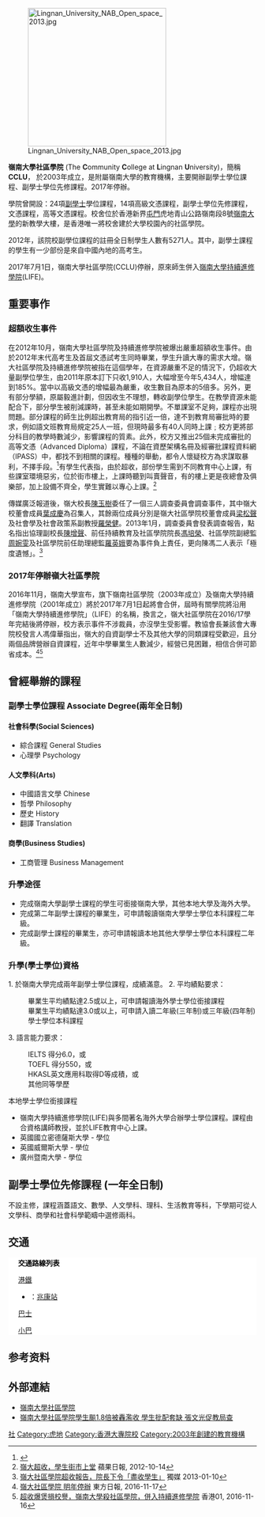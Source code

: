 {{Infobox School
| name = 嶺南大學社區學院 
| other_name = The Community College at Lingnan University(CCLU)
| image = [[File:LingnanCCLU_logo.svg|File:LingnanCCLU logo.svg]]
| established = 2003年
| closed = 2017年7月1日
| type = 自資專上學院
| district = {{Flagicon|Hong Kong}} [[香港|香港]]
| founder        = 
| president      = 
| principal      = [[吳凱文|吳凱文]]博士
| vice_principal = [[蕭秀燕|蕭秀燕]]
| assistaant_principal = [[陳秀蓮|陳秀蓮]]、[[彭志明|彭志明]]博士
| dean           = 
| college        = 
| house          = 
| address = 香港新界屯門虎地青山公路嶺南段8號
| students = 5300
| staff = 150
| tel = 
| fax = 
| mail = 
| website = https://cc.ln.edu.hk/tc/
}}
[[File:Lingnan_University_NAB_Open_space_2013.jpg|280px]]

'''嶺南大學社區學院''' (The '''C'''ommunity '''C'''ollege at '''L'''ingnan '''U'''niversity)，簡稱'''CCLU'''， 於2003年成立，是附屬嶺南大學的教育機構，主要開辦副學士學位課程、副學士學位先修課程。2017年停辦。

學院曾開設：24項[[副學士|副學士]]學位課程，14項高級文憑課程，副學士學位先修課程，文憑課程，高等文憑課程。校舍位於香港新界[[屯門|屯門]]虎地青山公路嶺南段8號[[嶺南大學_(香港)|嶺南大學]]的新教學大樓，是香港唯一將校舍建於大學校園內的社區學院。

2012年，該院校副學位課程的註冊全日制學生人數有5271人。其中，副學士課程的學生有一少部份是來自中國內地的高考生。

2017年7月1日，嶺南大學社區學院(CCLU)停辦，原來師生併入[[嶺南大學持續進修學院|嶺南大學持續進修學院]](LIFE)。

== 重要事作 ==

===超額收生事件===

在2012年10月，嶺南大學社區學院及持續進修學院被爆出嚴重超額收生事件。由於2012年末代高考生及首屆文憑試考生同時畢業，學生升讀大專的需求大增。嶺大社區學院及持續進修學院被指在這個學年，在資源嚴重不足的情況下，仍超收大量副學位學生，由2011年原本訂下只收1,910人，大幅增至今年5,434人，增幅達到185%。當中以高級文憑的增幅最為嚴重，收生數目為原本的5倍多。另外，更有部分學額，原屬毅進計劃，但因收生不理想，轉收副學位學生。在教學資源未能配合下，部分學生被削減課時，甚至未能如期開學。不單課室不足夠，課程亦出現問題。部分課程的師生比例超出教育局的指引近一倍，達不到教育局審批時的要求，例如語文班教育局規定25人一班，但現時最多有40人同時上課﹔校方更將部分科目的教學時數減少，影響課程的質素。此外，校方又推出25個未完成審批的高等文憑（Advanced Diploma）課程，不論在資歷架構名冊及經審批課程資料網（IPASS）中，都找不到相關的課程。種種的舉動，都令人懷疑校方為求謀取暴利，不擇手段。<ref>{{Cite web |url=https://www.hkptu.org/6677 |title=嶺大超收副學位學生，教協會促政府嚴正介入 |access-date=2018-01-25 |archive-date=2021-01-20 |archive-url=https://web.archive.org/web/20210120013222/https://www.hkptu.org/6677 |dead-url=no }}</ref>有學生代表指，由於超收，部份學生需到不同教育中心上課，有些課室環境惡劣，位於街市樓上，上課時聽到叫賣聲音，有的樓上更是夜總會及俱樂部，加上設備不齊全，學生實難以專心上課。<ref>[https://hk.news.appledaily.com/local/realtime/article/20121014/51100038 嶺大超收，學生街市上堂] {{Wayback|url=https://hk.news.appledaily.com/local/realtime/article/20121014/51100038 |date=20180126012707 }}蘋果日報, 2012-10-14</ref>

傳媒廣泛報道後，嶺大校長[[陳玉樹|陳玉樹]]委任了一個三人調查委員會調查事件，其中嶺大校董會成員[[葉成慶|葉成慶]]為召集人，其餘兩位成員分別是嶺大社區學院校董會成員[[梁松聲|梁松聲]]及社會學及社會政策系副教授[[羅榮健|羅榮健]]。2013年1月，調查委員會發表調查報告，點名指出協理副校長[[陳增聲|陳增聲]]、前任持續教育及社區學院院長[[馮培榮|馮培榮]]、社區學院副總監[[周婉雯|周婉雯]]及社區學院前任助理總監[[羅英娥|羅英娥]]要為事件負上責任，更向陳馮二人表示「極度遺憾」。<ref>[http://www.inmediahk.net/node/1015225 嶺大社區學院超收報告，院長下令「盡收學生」] {{Wayback|url=http://www.inmediahk.net/node/1015225 |date=20191226032436 }} 獨媒 2013-01-10</ref>

===2017年停辦嶺大社區學院===
2016年11月，嶺南大學宣布，旗下嶺南社區學院（2003年成立）及嶺南大學持續進修學院（2001年成立）將於2017年7月1日起將會合併，屆時有關學院將沿用「嶺南大學持續進修學院」（LIFE）的名稱，換言之，嶺大社區學院在2016/17學年完結後將停辦，校方表示事件不涉裁員，亦沒學生受影響。教協會長兼該會大專院校發言人馮偉華指出，嶺大的自資副學士不及其他大學的同類課程受歡迎，且分兩個品牌營辦自資課程，近年中學畢業生人數減少，經營已見困難，相信合併可節省成本。<ref>[http://orientaldaily.on.cc/cnt/news/20161117/00176_070.html 嶺大社區學院 明年停辦] {{Wayback|url=http://orientaldaily.on.cc/cnt/news/20161117/00176_070.html |date=20170508065453 }} 東方日報, 2016-11-17</ref><ref>[https://www.hk01.com/%E6%B8%AF%E8%81%9E/54632/%E8%B6%85%E6%94%B6%E7%88%86%E7%85%B2%E6%90%8D%E6%A0%A1%E8%AD%BD-%E5%B6%BA%E5%8D%97%E5%A4%A7%E5%AD%B8%E6%AE%BA%E7%A4%BE%E5%8D%80%E5%AD%B8%E9%99%A2-%E4%BD%B5%E5%85%A5%E6%8C%81%E7%BA%8C%E9%80%B2%E4%BF%AE%E5%AD%B8%E9%99%A2 超收爆煲損校譽，嶺南大學殺社區學院，併入持續進修學院] 香港01, 2016-11-16</ref>

==曾經舉辦的課程==

===副學士學位課程 Associate Degree(兩年全日制)===

====社會科學(Social Sciences)====
*綜合課程 General Studies
*心理學 Psychology

====人文學科(Arts)====
*中國語言文學 Chinese
*哲學 Philosophy
*歷史 History
*翻譯 Translation

====商學(Business Studies)====
*工商管理 Business Management

===升學途徑===
*完成嶺南大學副學士課程的學生可銜接嶺南大學，其他本地大學及海外大學。
*完成第二年副學士課程的畢業生，可申請報讀嶺南大學學士學位本科課程二年級。
*完成副學士課程的畢業生，亦可申請報讀本地其他大學學士學位本科課程二年級。 

===升學(學士學位)資格===
1. 於嶺南大學完成兩年副學士學位課程，成績滿意。
2. 平均績點要求：
:畢業生平均績點達2.5或以上，可申請報讀海外學士學位銜接課程
:畢業生平均績點達3.0或以上，可申請入讀二年級(三年制)或三年級(四年制)學士學位本科課程 

3. 語言能力要求：
:IELTS 得分6.0，或
:TOEFL 得分550，或
:HKASL英文應用科取得D等成積，或
:其他同等學歷 
 
本地學士學位銜接課程
*嶺南大學持續進修學院(LIFE)與多間著名海外大學合辦學士學位課程。課程由合資格講師教授，並於LIFE教育中心上課。
*英國國立密德薩斯大學 - 學位
*英國威爾斯大學 - 學位
*廣州暨南大學 - 學位

== 副學士學位先修課程 (一年全日制)==
不設主修，課程涵蓋語文、數學、人文學科、理科、生活教育等科，下學期可從人文學科、商學和社會科學範疇中選修兩科。

==交通==
<div class="NavFrame collapsed" style="color: black; background-color: #FFFFFF; margin: 0 auto; padding: 0 10px; text-align: left;"><div class="NavHead" style="background-color: #FFFFFF; margin: 0 auto; padding: 0 10px; font-weight:normal;">'''交通路線列表'''</div><div class="NavContent" style="background-color: #FFFFFF; margin: 0 auto; padding: 0 10px;">
;[[港鐵|港鐵]]
*{{港鐵路線標誌|TML}}：[[兆康站_(西鐵綫)|兆康站]]
;[[香港巴士|巴士]]
{{九龍新界巴士簡單列表|53|67M|67X|258P|261|267X|B3A|K51|K58}}
{{過海隧道巴士簡單列表|960A|960B|960S}}
{{大嶼山巴士簡單列表|E33P|NA33}}
;[[香港）小巴|小巴]]
{{九龍專線小巴簡單列表|46}}
</div></div>

==参考资料==
{{Reflist}}

==外部連結==
*[http://www.ln.edu.hk/cc 嶺南大學社區學院] {{Wayback|url=http://www.ln.edu.hk/cc |date=20121022171209 }}
*[http://hk.news.yahoo.com/%E5%B6%BA%E5%8D%97%E5%A4%A7%E5%AD%B8%E7%A4%BE%E5%8D%80%E5%AD%B8%E9%99%A2%E5%AD%B8%E7%94%9F%E9%A3%881-8%E5%80%8D%E8%A2%AB%E8%BD%9F%E6%BF%AB%E6%94%B6-%E5%AD%B8%E7%94%9F%E6%89%B9%E9%85%8D%E5%A5%97%E7%BC%BA-%E5%BC%B5%E6%96%87%E5%85%89%E4%BF%83%E6%95%99%E5%B1%80%E6%9F%A5-211505037.html 嶺南大學社區學院學生飈1.8倍被轟濫收 學生批配套缺 張文光促教局查] {{Wayback|url=http://hk.news.yahoo.com/%E5%B6%BA%E5%8D%97%E5%A4%A7%E5%AD%B8%E7%A4%BE%E5%8D%80%E5%AD%B8%E9%99%A2%E5%AD%B8%E7%94%9F%E9%A3%881-8%E5%80%8D%E8%A2%AB%E8%BD%9F%E6%BF%AB%E6%94%B6-%E5%AD%B8%E7%94%9F%E6%89%B9%E9%85%8D%E5%A5%97%E7%BC%BA-%E5%BC%B5%E6%96%87%E5%85%89%E4%BF%83%E6%95%99%E5%B1%80%E6%9F%A5-211505037.html |date=20120929030925 }}

{{嶺南大學 (香港)}}
{{香港大專院校}}

[[Category:嶺南大學_(香港)|社]]
[[Category:虎地|Category:虎地]]
[[Category:香港大專院校|Category:香港大專院校]]
[[Category:2003年創建的教育機構|Category:2003年創建的教育機構]]